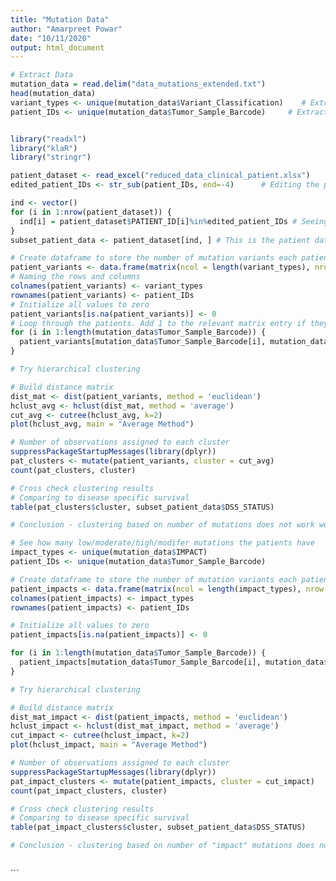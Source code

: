---
title: "Mutation Data"
author: "Amarpreet Powar"
date: "10/11/2020"
output: html_document
---

```{r data}

# Extract Data
mutation_data = read.delim("data_mutations_extended.txt")
head(mutation_data)
variant_types <- unique(mutation_data$Variant_Classification)    # Extracting the different categories from variant_classification
patient_IDs <- unique(mutation_data$Tumor_Sample_Barcode)     # Extracting patient IDs from mutation data


library("readxl")
library("klaR")
library("stringr")

patient_dataset <- read_excel("reduced_data_clinical_patient.xlsx")    # Extracting patient IDs from clinical data
edited_patient_IDs <- str_sub(patient_IDs, end=-4)      # Editing the patient IDs from mutation data to match format of clinical data

ind <- vector()
for (i in 1:nrow(patient_dataset)) {
  ind[i] = patient_dataset$PATIENT_ID[i]%in%edited_patient_IDs # Seeing which patients have entries in both clinical and mutation data
}
subset_patient_data <- patient_dataset[ind, ] # This is the patient data with only the relevant patients (ie these patients also have mutation data)
```


```{r create dataframe}
# Create dataframe to store the number of mutation variants each patient has
patient_variants <- data.frame(matrix(ncol = length(variant_types), nrow = length(patient_IDs)))  # Setting up matrix
# Naming the rows and columns
colnames(patient_variants) <- variant_types
rownames(patient_variants) <- patient_IDs
# Initialize all values to zero
patient_variants[is.na(patient_variants)] <- 0
# Loop through the patients. Add 1 to the relevant matrix entry if they have the given mutation
for (i in 1:length(mutation_data$Tumor_Sample_Barcode)) {
  patient_variants[mutation_data$Tumor_Sample_Barcode[i], mutation_data$Variant_Classification[i]] = 1 + patient_variants[mutation_data$Tumor_Sample_Barcode[i], mutation_data$Variant_Classification[i]]
}
```

```{r hierarchical clustering}
# Try hierarchical clustering

# Build distance matrix
dist_mat <- dist(patient_variants, method = 'euclidean')
hclust_avg <- hclust(dist_mat, method = 'average')
cut_avg <- cutree(hclust_avg, k=2)
plot(hclust_avg, main = "Average Method")
```
```{r number_observations}
# Number of observations assigned to each cluster  
suppressPackageStartupMessages(library(dplyr))
pat_clusters <- mutate(patient_variants, cluster = cut_avg)
count(pat_clusters, cluster)

# Cross check clustering results
# Comparing to disease specific survival
table(pat_clusters$cluster, subset_patient_data$DSS_STATUS)

# Conclusion - clustering based on number of mutations does not work well

```

```{r Impact}
# See how many low/moderate/high/modifer mutations the patients have
impact_types <- unique(mutation_data$IMPACT)
patient_IDs <- unique(mutation_data$Tumor_Sample_Barcode)

# Create dataframe to store the number of mutation variants each patient has
patient_impacts <- data.frame(matrix(ncol = length(impact_types), nrow = length(patient_IDs)))
colnames(patient_impacts) <- impact_types
rownames(patient_impacts) <- patient_IDs

# Initialize all values to zero
patient_impacts[is.na(patient_impacts)] <- 0

for (i in 1:length(mutation_data$Tumor_Sample_Barcode)) {
  patient_impacts[mutation_data$Tumor_Sample_Barcode[i], mutation_data$IMPACT[i]] = 1 + patient_impacts[mutation_data$Tumor_Sample_Barcode[i], mutation_data$IMPACT[i]]
}

# Try hierarchical clustering

# Build distance matrix
dist_mat_impact <- dist(patient_impacts, method = 'euclidean')
hclust_impact <- hclust(dist_mat_impact, method = 'average')
cut_impact <- cutree(hclust_impact, k=2)
plot(hclust_impact, main = "Average Method")

# Number of observations assigned to each cluster  
suppressPackageStartupMessages(library(dplyr))
pat_impact_clusters <- mutate(patient_impacts, cluster = cut_impact)
count(pat_impact_clusters, cluster)

# Cross check clustering results
# Comparing to disease specific survival
table(pat_impact_clusters$cluster, subset_patient_data$DSS_STATUS)

# Conclusion - clustering based on number of "impact" mutations does not work well



```

```